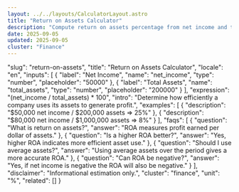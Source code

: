 ```yaml
---
layout: ../../layouts/CalculatorLayout.astro
title: "Return on Assets Calculator"
description: "Compute return on assets percentage from net income and total assets."
date: 2025-09-05
updated: 2025-09-05
cluster: "Finance"
---
```


  "slug": "return-on-assets",
  "title": "Return on Assets Calculator",
  "locale": "en",
  "inputs": [
    { "label": "Net Income", "name": "net_income", "type": "number", "placeholder": "50000" },
    { "label": "Total Assets", "name": "total_assets", "type": "number", "placeholder": "200000" }
  ],
  "expression": "(net_income / total_assets) * 100",
  "intro": "Determine how efficiently a company uses its assets to generate profit.",
  "examples": [
    { "description": "$50,000 net income / $200,000 assets ⇒ 25%" },
    { "description": "$80,000 net income / $1,000,000 assets ⇒ 8%" }
  ],
  "faqs": [
    { "question": "What is return on assets?", "answer": "ROA measures profit earned per dollar of assets." },
    { "question": "Is a higher ROA better?", "answer": "Yes, higher ROA indicates more efficient asset use." },
    { "question": "Should I use average assets?", "answer": "Using average assets over the period gives a more accurate ROA." },
    { "question": "Can ROA be negative?", "answer": "Yes, if net income is negative the ROA will also be negative." }
  ],
  "disclaimer": "Informational estimation only.",
  "cluster": "finance",
  "unit": "%",
  "related": []
}

<Calculator schema={schema} />
